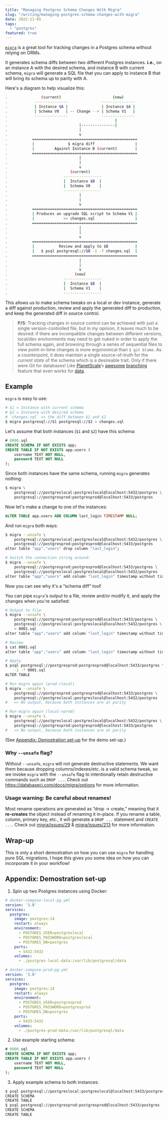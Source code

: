 ```yaml
---
title: "Managing Postgres Schema Changes With Migra"
slug: "/writing/managing-postgres-schema-changes-with-migra"
date: 2022-11-05
tags:
  - "postgres"
featured: true
---
```


[`migra`](https://github.com/djrobstep/migra) is a great tool for tracking
changes in a Postgres schema without relying on ORMs.

It generates schema diffs between two different Postgres instances. **i.e.**,
on an instance A with the desired schema, and instance B with current schema,
`migra` will generate a SQL file that you can apply to instance B that will
bring its schema up to parity with A.

Here's a diagram to help visualize this:

```sh
.               (current)                       (new)
.            ---------------               ---------------
.            | Instance $A |               | Instance $A |
.            | Schema V0   | -- Change --> | Schema V1   |
.            ---------------               ---------------
.                                                |
.                                |---------------|
.                                |
.                                v
.           ===============================================
.           |               $ migra diff                  |
.           |         Against Instance B (current)        |
.           ===============================================
.                                |
.                                |
.                                v
.                            (current)
.                         -----------------
.                         |  Instance $B  |
.                         |  Schema V0    |
.                         -----------------
.                                |
.                                |
.                                v
.           ===============================================
.           | Produces an upgrade SQL script to Schema V1 |
.           |             >> changes.sql                  |
.           ===============================================
.                                |
.                                |
.                                v
.           ===============================================
.           |           Review and apply to $B            |
.           |   $ psql postgresql://$B -1 -f changes.sql  |
.           ===============================================
.                                |
.                                |
.                                v
.                              (new)
.                         -----------------
.                         |  Instance $B  |
.                         |  Schema V1    |
.                         -----------------
```

This allows us to make schema tweaks on a local or dev instance, generate a diff against production, review and apply the generated diff to production, and keep the generated diff in source control.

> **P/S**: Tracking changes in source control can be achieved with just a single version-controlled file, but in my opinion, it leaves much to be desired: if there are incompatible changes between different versions, local/dev environments may need to get nuked in order to apply the full schema again, and browsing through a series of sequential files to view point-in-time changes is more ergonomical than `$ git blame`. As a counterpoint, it does maintain a single source-of-truth for the _current state_ of the schema which is a desireable trait. Only if there were Git for databases! Like [PlanetScale](https://planetscale.com)’s [awesome](https://planetscale.com/docs/concepts/planetscale-workflow) [branching](https://planetscale.com/docs/concepts/branching) feature that even works for [data](https://planetscale.com/docs/concepts/data-branching).

## Example

`migra` is easy to use:
```bash
# $1 = Instance with current schema
# $2 = Instance with desired schema
# `changes.sql` => the diff between $1 and $2
$ migra postgresql://$1 postgresql://$2 > changes.sql
```

Let's assume that both instances (`$1` and `$2`) have this schema:
```sql
# 0000.sql
CREATE SCHEMA IF NOT EXISTS app;
CREATE TABLE IF NOT EXISTS app.users (
	username TEXT NOT NULL,
	password TEXT NOT NULL
);
```

Since both instances have the same schema, running `migra` generates nothing:
```bash
$ migra \
    postgresql://postgreslocal:postgreslocal@localhost:5432/postgres \
    postgresql://postgresprod:postgresprod@localhost:5433/postgres
```

Now let's make a change to one of the instances:
```sql
ALTER TABLE app.users ADD COLUMN last_login TIMESTAMP NULL;
```

And run `migra` both ways:

```bash
$ migra --unsafe \
    postgresql://postgreslocal:postgreslocal@localhost:5432/postgres \
    postgresql://postgresprod:postgresprod@localhost:5433/postgres
alter table "app"."users" drop column "last_login";

# Switch the connection string around:
$ migra --unsafe \
    postgresql://postgresprod:postgresprod@localhost:5433/postgres \
    postgresql://postgreslocal:postgreslocal@localhost:5432/postgres
alter table "app"."users" add column "last_login" timestamp without time zone;
```

Now you can see why it's a “schema diff” tool!

You can pipe `migra`'s output to a file, review and/or modify it, and apply the changes when you're satisfied:

```bash
# Output to file
$ migra --unsafe \
    postgresql://postgresprod:postgresprod@localhost:5433/postgres \
    postgresql://postgreslocal:postgreslocal@localhost:5432/postgres \
    > 0001.sql
alter table "app"."users" add column "last_login" timestamp without time zone;

# Review
$ cat 0001.sql
alter table "app"."users" add column "last_login" timestamp without time zone;

# Apply
$ psql postgresql://postgresprod:postgresprod@localhost:5433/postgres \
    -1 -f 0001.sql
ALTER TABLE

# Run migra again (prod->local)
$ migra --unsafe \
    postgresql://postgresprod:postgresprod@localhost:5433/postgres \
    postgresql://postgreslocal:postgreslocal@localhost:5432/postgres
#   => No output, because both instances are at parity

# Run migra again (local->prod)
$ migra --unsafe \
    postgresql://postgreslocal:postgreslocal@localhost:5432/postgres \
    postgresql://postgresprod:postgresprod@localhost:5433/postgres
#   => No output, because both instances are at parity
```

(See [Appendix: Demostration set-up](#appendix-demostration-set-up) for the demo set-up.)

### Why `--unsafe` flag?

Without `--unsafe`, `migra` will not generate destructive statements. We want them because dropping columns/indexes/etc. is a valid schema tweak, so we invoke `migra` with the `--unsafe` flag to intentionally retain destructive commands such as `DROP ...`. Check out https://databaseci.com/docs/migra/options for more information.

### Usage warning: Be careful about renames!

Most rename operations are generated as “drop -> create,” meaning that it **re-creates** the object instead of renaming it in-place. If you rename a table, column, primary key, etc., it will generate a `DROP ...` statement and `CREATE ...`. Check out [migra/issues/29](https://github.com/djrobstep/migra/issues/29) & [migra/issues/213](https://github.com/djrobstep/migra/issues/213) for more information.

## Wrap-up

This is only a short demostration on how you can use `migra` for handling pure SQL migrations. I hope this gives you some idea on how you can incorporate it in your workflow!

## Appendix: Demostration set-up

1. Spin up two Postgres instances using Docker:

```yml
# docker-compose-local-pg.yml
version: '3.8'
services:
  postgres:
    image: postgres:14
    restart: always
    environment:
      - POSTGRES_USER=postgreslocal
      - POSTGRES_PASSWORD=postgreslocal
      - POSTGRES_DB=postgres
    ports:
      - 5432:5432
    volumes:
      - ./postgres-local-data:/var/lib/postgresql/data

# docker-compose-prod-pg.yml
version: '3.8'
services:
  postgres:
    image: postgres:14
    restart: always
    environment:
      - POSTGRES_USER=postgresprod
      - POSTGRES_PASSWORD=postgresprod
      - POSTGRES_DB=postgres
    ports:
      - 5433:5432
    volumes:
      - ./postgres-prod-data:/var/lib/postgresql/data
```

2. Use example starting schema:
```sql
# 0000.sql
CREATE SCHEMA IF NOT EXISTS app;
CREATE TABLE IF NOT EXISTS app.users (
	username TEXT NOT NULL,
	password TEXT NOT NULL
);
```

3. Apply example schema to both instances:
```bash
$ psql postgresql://postgreslocal:postgreslocal@localhost:5433/postgres -1 -f 0000.sql
CREATE SCHEMA
CREATE TABLE
$ psql postgresql://postgresprod:postgresprod@localhost:5433/postgres -1 -f 0000.sql
CREATE SCHEMA
CREATE TABLE
```

